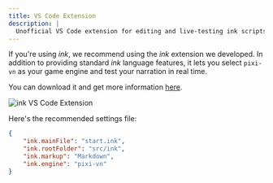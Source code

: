```yaml
---
title: VS Code Extension
description: |
  Unofficial VS Code extension for editing and live-testing ink scripts with Pixi’VN. Provides syntax highlighting, engine selection, and real-time preview for your narratives.
---
```


If you're using *ink*, we recommend using the *ink* extension we developed. In addition to providing standard *ink* language features, it lets you select `pixi-vn` as your game engine and test your narration in real time.

You can download it and get more information [here](https://marketplace.visualstudio.com/items?itemName=drincs-productions.pixi-vn-ink-vscode).

![ink VS Code Extension](https://github.com/user-attachments/assets/cc17384a-7f2f-4e86-b99a-efbf823269d9)

Here's the recommended settings file:

```json title="settings.json"
{
    "ink.mainFile": "start.ink",
    "ink.rootFolder": "src/ink",
    "ink.markup": "Markdown",
    "ink.engine": "pixi-vn"
}
```
